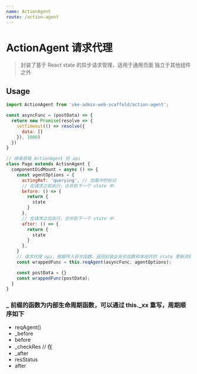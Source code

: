 ```yaml
---
name: ActionAgent
route: /action-agent
---
```


# ActionAgent 请求代理

> 封装了基于 React state 的异步请求管理，适用于通用页面
> 独立于其他组件之外

## Usage

```js
import ActionAgent from 'uke-admin-web-scaffold/action-agent';

const asyncFunc = (postData) => {
  return new Promise(resolve => {
    setTimeout(() => resolve({
      data: []
    }), 1000)
  })
}

// 继承获取 ActionAgent 的 api
class Page extends ActionAgent {
  componentDidMount = async () => {
    const agentOptions = {
      actingRef: 'querying', // 加载中的标记
      // 在请求之前执行，合并到下一个 state 中
      before: () => {
        return {
          state
        }
      },
      // 在请求之后执行，合并到下一个 state 中
      after: () => {
        return {
          state
        }
      },
    }
    // 请求代理 api，根据传入异步函数，返回封装此异步函数和本组件的 state 更新流程的函数
    const wrappedFunc = this.reqAgent(asyncFunc, agentOptions);

    const postData = {}
    const wrappedFunc(postData);
  }
}
```

###  _ 前缀的函数为内部生命周期函数，可以通过 this._xx 重写，周期顺序如下

- reqAgent()
- _before
- before
- _checkRes // 在
- _after
- resStatus
- after
